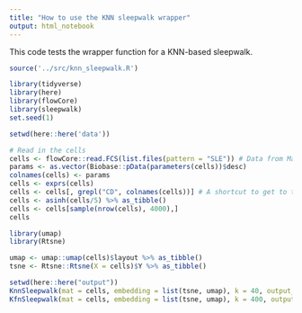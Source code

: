 ```yaml
---
title: "How to use the KNN sleepwalk wrapper"
output: html_notebook
---
```


This code tests the wrapper function for a KNN-based sleepwalk.

```r
source('../src/knn_sleepwalk.R')
```


```r
library(tidyverse)
library(here)
library(flowCore)
library(sleepwalk)
set.seed(1)

setwd(here::here('data'))

# Read in the cells
cells <- flowCore::read.FCS(list.files(pattern = "SLE")) # Data from Marie Burns
params <- as.vector(Biobase::pData(parameters(cells))$desc)
colnames(cells) <- params
cells <- exprs(cells) 
cells <- cells[, grepl("CD", colnames(cells))] # A shortcut to get to the surface markers we care about
cells <- asinh(cells/5) %>% as_tibble()
cells <- cells[sample(nrow(cells), 4000),]
cells
```

```r
library(umap)
library(Rtsne)

umap <- umap::umap(cells)$layout %>% as_tibble()
tsne <- Rtsne::Rtsne(X = cells)$Y %>% as_tibble()
```

```r
setwd(here::here("output"))
KnnSleepwalk(mat = cells, embedding = list(tsne, umap), k = 40, output_file = "knn_sleepwalk_cytof.html")
KfnSleepwalk(mat = cells, embedding = list(tsne, umap), k = 400, output_file = "kfn_sleepwalk_cytof.html")
```

